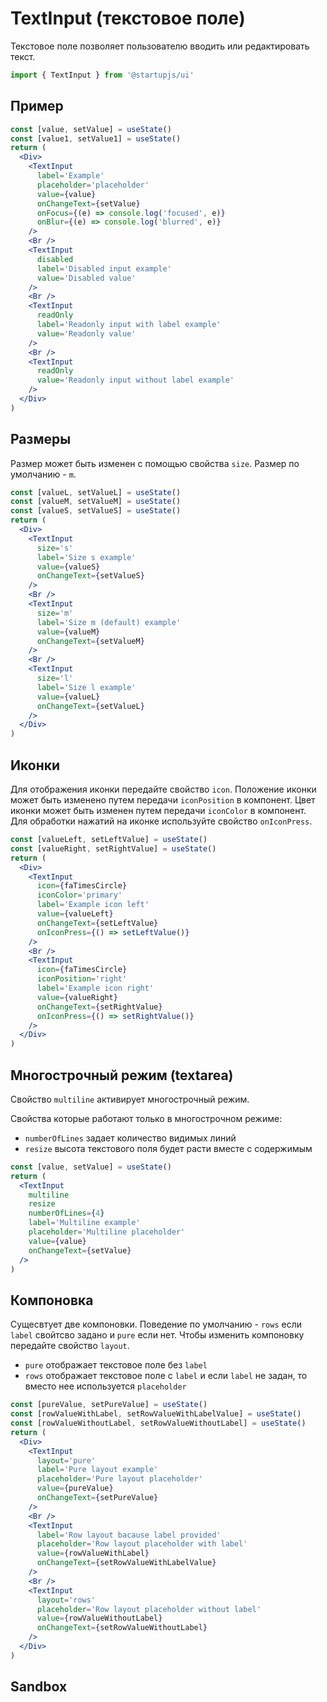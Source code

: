 
# TextInput (текстовое поле)

Текстовое поле позволяет пользователю вводить или редактировать текст.

```jsx
import { TextInput } from '@startupjs/ui'
```

## Пример

```jsx example
const [value, setValue] = useState()
const [value1, setValue1] = useState()
return (
  <Div>
    <TextInput
      label='Example'
      placeholder='placeholder'
      value={value}
      onChangeText={setValue}
      onFocus={(e) => console.log('focused', e)}
      onBlur={(e) => console.log('blurred', e)}
    />
    <Br />
    <TextInput
      disabled
      label='Disabled input example'
      value='Disabled value'
    />
    <Br />
    <TextInput
      readOnly
      label='Readonly input with label example'
      value='Readonly value'
    />
    <Br />
    <TextInput
      readOnly
      value='Readonly input without label example'
    />
  </Div>
)
```

## Размеры

Размер может быть изменен с помощью свойства `size`. Размер по умолчанию - `m`.

```jsx example
const [valueL, setValueL] = useState()
const [valueM, setValueM] = useState()
const [valueS, setValueS] = useState()
return (
  <Div>
    <TextInput
      size='s'
      label='Size s example'
      value={valueS}
      onChangeText={setValueS}
    />
    <Br />
    <TextInput
      size='m'
      label='Size m (default) example'
      value={valueM}
      onChangeText={setValueM}
    />
    <Br />
    <TextInput
      size='l'
      label='Size l example'
      value={valueL}
      onChangeText={setValueL}
    />
  </Div>
)
```

## Иконки

Для отображения иконки передайте свойство `icon`. Положение иконки может быть изменено путем передачи `iconPosition` в компонент. Цвет иконки может быть изменен путем передачи `iconColor` в компонент. Для обработки нажатий на иконке используйте свойство `onIconPress`.

```jsx example
const [valueLeft, setLeftValue] = useState()
const [valueRight, setRightValue] = useState()
return (
  <Div>
    <TextInput
      icon={faTimesCircle}
      iconColor='primary'
      label='Example icon left'
      value={valueLeft}
      onChangeText={setLeftValue}
      onIconPress={() => setLeftValue()}
    />
    <Br />
    <TextInput
      icon={faTimesCircle}
      iconPosition='right'
      label='Example icon right'
      value={valueRight}
      onChangeText={setRightValue}
      onIconPress={() => setRightValue()}
    />
  </Div>
)
```

## Многострочный режим (textarea)

Свойство `multiline` активирует многострочный режим.

Свойства которые работают только в многострочном режиме:
- `numberOfLines` задает количество видимых линий
- `resize` высота текстового поля будет расти вместе с содержимым

```jsx example
const [value, setValue] = useState()
return (
  <TextInput
    multiline
    resize
    numberOfLines={4}
    label='Multiline example'
    placeholder='Multiline placeholder'
    value={value}
    onChangeText={setValue}
  />
)
```

## Компоновка

Сущесвтует две компоновки. Поведение по умолчанию - `rows` если `label` свойтсво задано и `pure` если нет. Чтобы изменить компоновку передайте свойство `layout`.

- `pure` отображает текстовое поле без `label`
- `rows` отображает текстовое поле с `label` и если `label` не задан, то вместо нее используется `placeholder`

```jsx example
const [pureValue, setPureValue] = useState()
const [rowValueWithLabel, setRowValueWithLabelValue] = useState()
const [rowValueWithoutLabel, setRowValueWithoutLabel] = useState()
return (
  <Div>
    <TextInput
      layout='pure'
      label='Pure layout example'
      placeholder='Pure layout placeholder'
      value={pureValue}
      onChangeText={setPureValue}
    />
    <Br />
    <TextInput
      label='Row layout bacause label provided'
      placeholder='Row layout placeholder with label'
      value={rowValueWithLabel}
      onChangeText={setRowValueWithLabelValue}
    />
    <Br />
    <TextInput
      layout='rows'
      placeholder='Row layout placeholder without label'
      value={rowValueWithoutLabel}
      onChangeText={setRowValueWithoutLabel}
    />
  </Div>
)
```

## Sandbox

<Sandbox Component={TextInput} />
